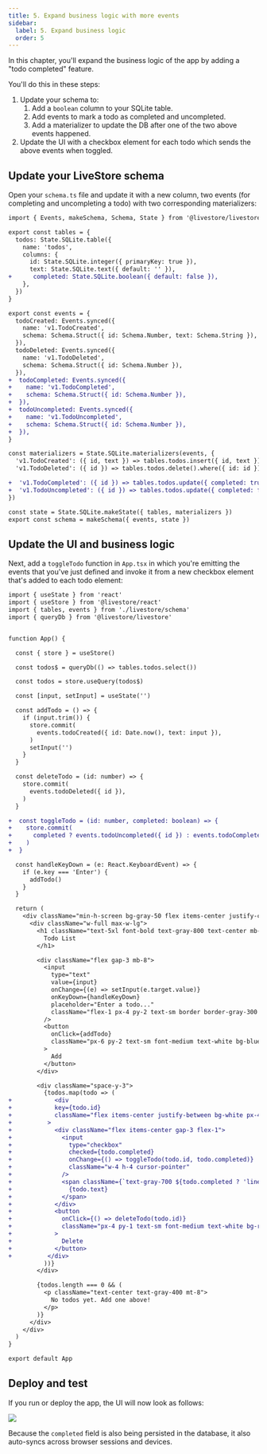 ```yaml
---
title: 5. Expand business logic with more events
sidebar:
  label: 5. Expand business logic
  order: 5
---
```


In this chapter, you'll expand the business logic of the app by adding a "todo completed" feature.

You'll do this in these steps:

1. Update your schema to:
    1. Add a `boolean` column to your SQLite table.
    2. Add events to mark a todo as completed and uncompleted.
    3. Add a materializer to update the DB after one of the two above events happened.
2. Update the UI with a checkbox element for each todo which sends the above events when toggled.

## Update your LiveStore schema

Open your `schema.ts` file and update it with a new column, two events (for completing and uncompleting a todo) with two corresponding materializers:

```diff title="src/livestore/schema.ts" lang="ts"
import { Events, makeSchema, Schema, State } from '@livestore/livestore'

export const tables = {
  todos: State.SQLite.table({
    name: 'todos',
    columns: {
      id: State.SQLite.integer({ primaryKey: true }),
      text: State.SQLite.text({ default: '' }),
+      completed: State.SQLite.boolean({ default: false }),
    },
  })
}

export const events = {
  todoCreated: Events.synced({
    name: 'v1.TodoCreated',
    schema: Schema.Struct({ id: Schema.Number, text: Schema.String }),
  }),
  todoDeleted: Events.synced({
    name: 'v1.TodoDeleted',
    schema: Schema.Struct({ id: Schema.Number }),
  }),
+  todoCompleted: Events.synced({
+    name: 'v1.TodoCompleted',
+    schema: Schema.Struct({ id: Schema.Number }),
+  }),
+  todoUncompleted: Events.synced({
+    name: 'v1.TodoUncompleted',
+    schema: Schema.Struct({ id: Schema.Number }),
+  }),
}

const materializers = State.SQLite.materializers(events, {
  'v1.TodoCreated': ({ id, text }) => tables.todos.insert({ id, text }),
  'v1.TodoDeleted': ({ id }) => tables.todos.delete().where({ id: id }),

+  'v1.TodoCompleted': ({ id }) => tables.todos.update({ completed: true }).where({ id }),
+  'v1.TodoUncompleted': ({ id }) => tables.todos.update({ completed: false }).where({ id }),
})

const state = State.SQLite.makeState({ tables, materializers })
export const schema = makeSchema({ events, state })
```

## Update the UI and business logic

Next, add a `toggleTodo` function in `App.tsx` in which you're emitting the events that you've just defined and invoke it from a new checkbox element that's added to each todo element:

```diff title="src/App.tsx" lang="ts"
import { useState } from 'react'
import { useStore } from '@livestore/react'
import { tables, events } from './livestore/schema'
import { queryDb } from '@livestore/livestore'


function App() {

  const { store } = useStore()

  const todos$ = queryDb(() => tables.todos.select())

  const todos = store.useQuery(todos$)

  const [input, setInput] = useState('')

  const addTodo = () => {
    if (input.trim()) {
      store.commit(
        events.todoCreated({ id: Date.now(), text: input }),
      )
      setInput('')
    }
  }

  const deleteTodo = (id: number) => {
    store.commit(
      events.todoDeleted({ id }),
    )
  }

+  const toggleTodo = (id: number, completed: boolean) => {
+    store.commit(
+      completed ? events.todoUncompleted({ id }) : events.todoCompleted({ id })
+    )
+  }

  const handleKeyDown = (e: React.KeyboardEvent) => {
    if (e.key === 'Enter') {
      addTodo()
    }
  }

  return (
    <div className="min-h-screen bg-gray-50 flex items-center justify-center p-6">
      <div className="w-full max-w-lg">
        <h1 className="text-5xl font-bold text-gray-800 text-center mb-12">
          Todo List
        </h1>

        <div className="flex gap-3 mb-8">
          <input
            type="text"
            value={input}
            onChange={(e) => setInput(e.target.value)}
            onKeyDown={handleKeyDown}
            placeholder="Enter a todo..."
            className="flex-1 px-4 py-2 text-sm border border-gray-300 rounded focus:outline-none focus:ring-2 focus:ring-blue-500 focus:border-transparent"
          />
          <button
            onClick={addTodo}
            className="px-6 py-2 text-sm font-medium text-white bg-blue-500 rounded hover:bg-blue-600 focus:outline-none focus:ring-2 focus:ring-blue-500 focus:ring-offset-2 transition-colors"
          >
            Add
          </button>
        </div>

        <div className="space-y-3">
          {todos.map(todo => (
+            <div
+            key={todo.id}
+            className="flex items-center justify-between bg-white px-4 py-3 rounded shadow-sm"
+          >
+            <div className="flex items-center gap-3 flex-1">
+              <input
+                type="checkbox"
+                checked={todo.completed}
+                onChange={() => toggleTodo(todo.id, todo.completed)}
+                className="w-4 h-4 cursor-pointer"
+              />
+              <span className={`text-gray-700 ${todo.completed ? 'line-through text-gray-400' : ''}`}>
+                {todo.text}
+              </span>
+            </div>
+            <button
+              onClick={() => deleteTodo(todo.id)}
+              className="px-4 py-1 text-sm font-medium text-white bg-red-500 rounded hover:bg-red-600 focus:outline-none focus:ring-2 focus:ring-red-500 focus:ring-offset-2 transition-colors"
+            >
+              Delete
+            </button>
+          </div>
          ))}
        </div>

        {todos.length === 0 && (
          <p className="text-center text-gray-400 mt-8">
            No todos yet. Add one above!
          </p>
        )}
      </div>
    </div>
  )
}

export default App
```

## Deploy and test

If you run or deploy the app, the UI will now look as follows:

![](../../../assets/tutorial/chapter-5/0-completed-ui.png)

Because the `completed` field is also being persisted in the database, it also auto-syncs across browser sessions and devices.